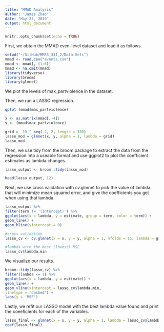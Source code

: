 ```yaml
---
title: "MMAD Analysis"
author: "James Zhao"
date: "May 25, 2019"
output: html_document
---
```


```r
knitr::opts_chunk$set(echo = TRUE)
```

First, we obtain the MMAD even-level dataset and load it as follows.

```r
setwd("~/GitHub/MMSS_311_2/Data Sets")
mmad <- read.csv("events.csv")
mmad <- mmad[,-(1:6)]
mmad <- na.omit(mmad)
library(tidyverse)
library(broom)
library(glmnet)
```

We plot the levels of max_partviolence in the dataset.

Then, we run a LASSO regression.

```r
qplot (mmad$max_partviolence)

x <- as.matrix(mmad[,-4])
y <- (mmad$max_partviolence)

grid =  10 ^ seq(-2, 2, length = 100)
lasso_mod = glmnet(x, y, alpha = 1, lambda = grid)
lasso_mod
```

Then, we use tidy from the broom package to extract the data from the regression into a useable format and use ggplot2 to plot the coefficient estimates as lambda changes.
```r
lasso_output <- broom::tidy(lasso_mod)

head(lasso_output, 12)
```

Next, we use cross validation with cv.glmnet to pick the value of lambda that will minimize mean squared error, and give the coefficients you get when using that lambda.
```r
lasso_output %>%
filter(term != '(Intercept)') %>%
ggplot(aes(x = lambda, y = estimate, group = term, color = term)) +
geom_line() +
geom_hline(yintercept = 0)

#cross validation
lasso_cv <- cv.glmnet(x = x, y = y, alpha = 1, nfolds = 15, lambda = grid)

#lambda with the best (lowest) MSE
lasso_cv$lambda.min
```

We visualize our results.
```r
broom::tidy(lasso_cv) %>%
filter(lambda <= 1) %>%
ggplot(aes(x = lambda, y = estimate)) +
geom_line() +
geom_vline(xintercept = lasso_cv$lambda.min,
linetype = 'dashed') +
labs(y = 'MSE')

```

Lastly, we refit our LASSO model with the best lambda value found and print the coeeficients for each of the variables.
```r
lasso_final <- glmnet(x = x, y = y, alpha = 1, lambda = lasso_cv$lambda.min)
coef(lasso_final)
```

